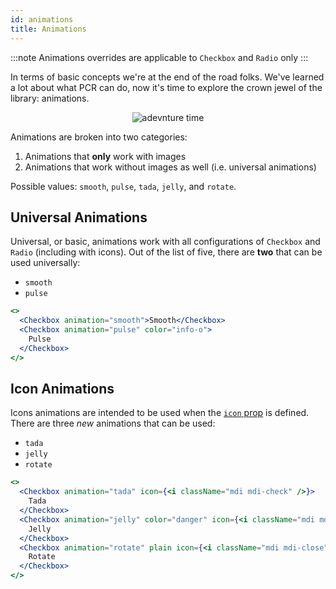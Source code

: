 ```yaml
---
id: animations
title: Animations
---
```


:::note Animations overrides are applicable to `Checkbox` and `Radio` only :::

In terms of basic concepts we're at the end of the road folks. We've learned a lot about what PCR
can do, now it's time to explore the crown jewel of the library: animations.

<div align="center">
  <img src="https://media.giphy.com/media/XRnbDusSE2cBG/giphy.gif" alt="adevnture time" />
</div>

Animations are broken into two categories:

1. Animations that **only** work with images
1. Animations that work without images as well (i.e. universal animations)

Possible values: `smooth`, `pulse`, `tada`, `jelly`, and `rotate`.

## Universal Animations

Universal, or basic, animations work with all configurations of `Checkbox` and `Radio` (including
with icons). Out of the list of five, there are **two** that can be used universally:

- `smooth`
- `pulse`

```jsx live
<>
  <Checkbox animation="smooth">Smooth</Checkbox>
  <Checkbox animation="pulse" color="info-o">
    Pulse
  </Checkbox>
</>
```

## Icon Animations

Icons animations are intended to be used when the [`icon` prop](icons) is defined. There are three
_new_ animations that can be used:

- `tada`
- `jelly`
- `rotate`

```jsx live
<>
  <Checkbox animation="tada" icon={<i className="mdi mdi-check" />}>
    Tada
  </Checkbox>
  <Checkbox animation="jelly" color="danger" icon={<i className="mdi mdi-bug" />}>
    Jelly
  </Checkbox>
  <Checkbox animation="rotate" plain icon={<i className="mdi mdi-close" />}>
    Rotate
  </Checkbox>
</>
```
